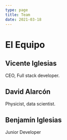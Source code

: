 ```yaml
---
type: page
title: Team
date: 2021-03-18
---
```


# El Equipo

**Vicente Iglesias**
---
CEO, Full stack developer.

**David Alarcón**
---
Physicist, data scientist.


**Benjamín Iglesias** 
---
Junior Developer
